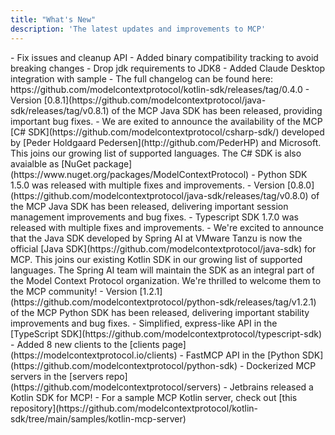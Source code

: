 ```yaml
---
title: "What's New"
description: 'The latest updates and improvements to MCP'
---
```


<Update label="2025-03-26" description="Kotlin SDK 0.4.0 released">
- Fix issues and cleanup API
- Added binary compatibility tracking to avoid breaking changes
- Drop jdk requirements to JDK8 
- Added Claude Desktop integration with sample
- The full changelog can be found here: https://github.com/modelcontextprotocol/kotlin-sdk/releases/tag/0.4.0
</Update>

<Update label="2025-03-26" description="Java SDK 0.8.1 released">
- Version [0.8.1](https://github.com/modelcontextprotocol/java-sdk/releases/tag/v0.8.1) of the MCP Java SDK has been released,
    providing important bug fixes.
</Update>
<Update label="2025-03-24" description="C# SDK released">
 - We are exited to announce the availability of the MCP
   [C# SDK](https://github.com/modelcontextprotocol/csharp-sdk/) developed by
   [Peder Holdgaard Pedersen](http://github.com/PederHP) and Microsoft. This joins our growing
   list of supported languages. The C# SDK is also avaialble as
   [NuGet package](https://www.nuget.org/packages/ModelContextProtocol)
 - Python SDK 1.5.0 was released with multiple fixes and improvements.
</Update>
<Update label="2025-03-21" description="Java SDK 0.8.0 released">
- Version [0.8.0](https://github.com/modelcontextprotocol/java-sdk/releases/tag/v0.8.0) of the MCP Java SDK has been released,
    delivering important session management improvements and bug fixes.
</Update>
<Update label="2025-03-10" description="Typescript SDK release">
 - Typescript SDK 1.7.0 was released with multiple fixes and improvements.
</Update>
<Update label="2025-02-14" description="Java SDK released">
  - We're excited to announce that the Java SDK developed by Spring AI at VMware Tanzu is now
    the official [Java SDK](https://github.com/modelcontextprotocol/java-sdk) for MCP.
    This joins our existing Kotlin SDK in our growing list of supported languages.
    The Spring AI team will maintain the SDK as an integral part of the Model Context Protocol
    organization. We're thrilled to welcome them to the MCP community!
</Update>

<Update label="2025-01-27" description="Python SDK 1.2.1">
  - Version [1.2.1](https://github.com/modelcontextprotocol/python-sdk/releases/tag/v1.2.1) of the MCP Python SDK has been released,
    delivering important stability improvements and bug fixes.
</Update>
<Update label="2025-01-18" description="SDK and Server Improvements">
  - Simplified, express-like API in the [TypeScript SDK](https://github.com/modelcontextprotocol/typescript-sdk)
  - Added 8 new clients to the [clients page](https://modelcontextprotocol.io/clients)
</Update>

<Update label="2025-01-03" description="SDK and Server Improvements">
  - FastMCP API in the [Python SDK](https://github.com/modelcontextprotocol/python-sdk)
  - Dockerized MCP servers in the [servers repo](https://github.com/modelcontextprotocol/servers)
</Update>

<Update label="2024-12-21" description="Kotlin SDK released">
  - Jetbrains released a Kotlin SDK for MCP!
  - For a sample MCP Kotlin server, check out [this repository](https://github.com/modelcontextprotocol/kotlin-sdk/tree/main/samples/kotlin-mcp-server)
</Update>
